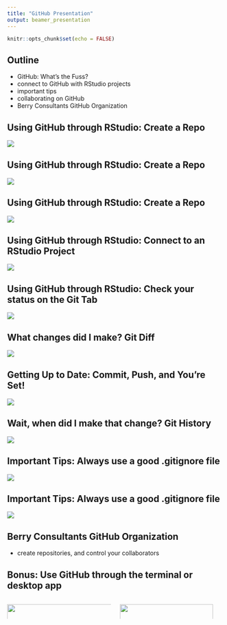 ```yaml
---
title: "GitHub Presentation"
output: beamer_presentation
---
```


```r
knitr::opts_chunk$set(echo = FALSE)
```

## Outline

- GitHub: What's the Fuss?
- connect to GitHub with RStudio projects
- important tips
- collaborating on GitHub
- Berry Consultants GitHub Organization

## Using GitHub through RStudio: Create a Repo
![](/Users/cora/git_repos/GitHubPrez/RS/create_repo.png)

## Using GitHub through RStudio: Create a Repo
![](/Users/cora/git_repos/GitHubPrez/RS/create_repo_details.png)

## Using GitHub through RStudio: Create a Repo
![](/Users/cora/git_repos/GitHubPrez/RS/git_clone_copy.png)

## Using GitHub through RStudio: Connect to an RStudio Project
![](/Users/cora/git_repos/GitHubPrez/RS/clone_repo_in_RS.png)

## Using GitHub through RStudio: Check your status on the Git Tab
![](/Users/cora/git_repos/GitHubPrez/RS/unstaged_changes.png)

## What changes did I make? Git Diff
![](/Users/cora/git_repos/GitHubPrez/RS/gitdiff.png)

## Getting Up to Date: Commit, Push, and You're Set!
![](/Users/cora/git_repos/GitHubPrez/RS/uptodate.png)

## Wait, when did I make that change? Git History
![](/Users/cora/git_repos/GitHubPrez/RS/git_history.png)

## Important Tips: Always use a good .gitignore file
![](/Users/cora/git_repos/GitHubPrez/RS/find_gitignore.png)

## Important Tips: Always use a good .gitignore file
![](/Users/cora/git_repos/GitHubPrez/RS/customizedgi.png)

## Berry Consultants GitHub Organization
- create repositories, and control your collaborators

## Bonus: Use GitHub through the terminal or desktop app
::: columns

:::: column
![](/Users/cora/git_repos/GitHubPrez/RS/fromterminal.png){width=110%}

::::

:::: column
![](/Users/cora/git_repos/GitHubPrez/RS/desktop.png){width=95%}

::::

:::
